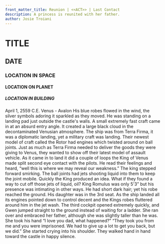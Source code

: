 ```yaml
---
front_matter_title: Reunion | <<ACT>> | Last Contact
description: A princess is reunited with her father.
author: Josie Troiani
---
```

# TITLE

## DATE

### LOCATION IN SPACE

#### LOCATION ON PLANET

##### LOCATION IN BUILDING

April 1, 2559 C.E.
Venus - Avalon
His blue robes flowed in the wind, the silver symbols adoring it sparkled as they moved. He was standing on a landing pad just outside the castle's walls. A small extremely fast craft came in at an absurd entry angle. It created a large black cloud in the decontaminated Venusian atmosphere.
The ship was from Terra Firma, it was a diplomatic landing, yet a military craft was landing. Their newest model of craft called the Rotor had engines which twisted around on ball joints. Just as much as Terra Firma needed to deliver the goods they were giving to Venus, they wanted to show off their latest model of assault vehicle.
As it came in to land it did a couple of loops the King of Venus made split second eye contact with the pilots. He read their feelings and heard, “well this is where we may reveal our weakness.” The king stepped forward smirking. The ball joints had jets shooting liquid into them to keep the joint mobile. Quickly the King produced an idea. What if they found a way to cut off those jets of liquid, oil?
King Romulus was only 5'3” but his presence was intimating in other ways. He had short dark hair; yet his robe reached the ground. His daughter was in the 3rd seat. As the ship landed all its engines pointed down to control decent and the Kings robes fluttered around him in the jet wash. The third cockpit opened extremely quickly, and Gwen jumped straight to the ground instead of waiting for a ladder. She ran over and embraced her father, although she was slightly taller than he was.
She took his hand “I love you dad, what happened?”
“They took you from me and you were imprisoned. We had to give up a lot to get you back, but we did.” She started crying into his shoulder. They walked hand in hand toward the castle in happy silence.
